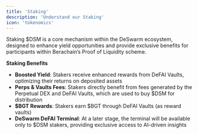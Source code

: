 ```yaml
---
title: 'Staking'
description: 'Understand our Staking'
icon: 'tokenomics'
---
```


Staking $DSM is a core mechanism within the DeSwarm ecosystem, designed to enhance yield opportunities and provide exclusive benefits for participants within Berachain’s Proof of Liquidity scheme.

**Staking Benefits**

- **Boosted Yield**: Stakers receive enhanced rewards from DeFAI Vaults, optimizing their returns on deposited assets
- **Perps & Vaults Fees**: Stakers directly benefit from fees generated by the Perpetual DEX and DeFAI Vaults, which are used to buy $DSM for distribution
- **$BGT Rewards**: Stakers earn $BGT through DeFAI Vaults (as reward vaults)
- **DeSwarm DeFAI Terminal**: At a later stage, the terminal will be available only to $DSM stakers, providing exclusive access to AI-driven insights
